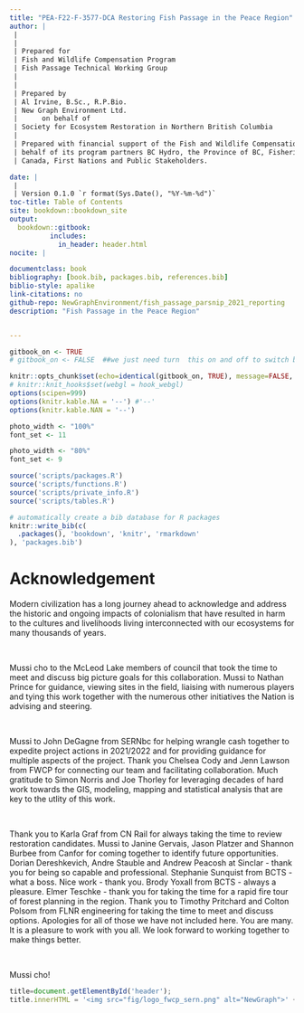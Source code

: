 ```yaml
--- 
title: "PEA-F22-F-3577-DCA Restoring Fish Passage in the Peace Region"
author: |
 |
 |
 | Prepared for
 | Fish and Wildlife Compensation Program  
 | Fish Passage Technical Working Group 
 |
 |
 | Prepared by
 | Al Irvine, B.Sc., R.P.Bio.
 | New Graph Environment Ltd.
 |      on behalf of
 | Society for Ecosystem Restoration in Northern British Columbia
 |
 | Prepared with financial support of the Fish and Wildlife Compensation Program on
 | behalf of its program partners BC Hydro, the Province of BC, Fisheries and Oceans
 | Canada, First Nations and Public Stakeholders.

date: |
 |
 | Version 0.1.0 `r format(Sys.Date(), "%Y-%m-%d")`
toc-title: Table of Contents
site: bookdown::bookdown_site
output: 
  bookdown::gitbook:
          includes:
            in_header: header.html
nocite: |

documentclass: book
bibliography: [book.bib, packages.bib, references.bib]
biblio-style: apalike
link-citations: no
github-repo: NewGraphEnvironment/fish_passage_parsnip_2021_reporting
description: "Fish Passage in the Peace Region"


---
```


```r
gitbook_on <- TRUE
# gitbook_on <- FALSE  ##we just need turn  this on and off to switch between gitbook and pdf via paged.js

```

```r
knitr::opts_chunk$set(echo=identical(gitbook_on, TRUE), message=FALSE, warning=FALSE, dpi=60, out.width = "100%")
# knitr::knit_hooks$set(webgl = hook_webgl)
options(scipen=999)
options(knitr.kable.NA = '--') #'--'
options(knitr.kable.NAN = '--')
```

```r
photo_width <- "100%"
font_set <- 11

```

```r
photo_width <- "80%"
font_set <- 9
```


```r
source('scripts/packages.R')
source('scripts/functions.R')
source('scripts/private_info.R')
source('scripts/tables.R')
```


```r
# automatically create a bib database for R packages
knitr::write_bib(c(
  .packages(), 'bookdown', 'knitr', 'rmarkdown'
), 'packages.bib')
```

# Acknowledgement {.front-matter .unnumbered}


Modern civilization has a long journey ahead to acknowledge and address the historic and ongoing impacts of colonialism that have resulted in harm to the cultures and livelihoods living interconnected with our ecosystems for many thousands of years. 

<br>

Mussi cho to the McLeod Lake members of council that took the time to meet and discuss big picture goals for this collaboration. Mussi to Nathan Prince for guidance, viewing sites in the field, liaising with numerous players and tying this work together with the numerous other initiatives the Nation is advising and steering.

<br>

Mussi to John DeGagne from SERNbc for helping wrangle cash together to expedite project actions in 2021/2022 and for providing guidance for multiple aspects of the project. Thank you Chelsea Cody and Jenn Lawson from FWCP for connecting our team and facilitating collaboration. Much gratitude to Simon Norris and Joe Thorley for leveraging decades of hard work towards the GIS, modeling, mapping and statistical analysis that are key to the utlity of this work. 

<br>

Thank you to Karla Graf from CN Rail for always taking the time to review restoration candidates. Mussi to Janine Gervais, Jason Platzer and Shannon Burbee from Canfor for coming together to identify future opportunities. Dorian Dereshkevich, Andre Stauble and Andrew Peacosh at Sinclar - thank you for being so capable and professional. Stephanie Sunquist from BCTS - what a boss. Nice work - thank you. Brody Yoxall from BCTS - always a pleasure.  Elmer Teschke - thank you for taking the time for a rapid fire tour of forest planning in the region. Thank you to Timothy Pritchard and Colton Polsom from FLNR engineering for taking the time to meet and discuss options. Apologies for all of those we have not included here.  You are many. It is a pleasure to work with you all. We look forward to working together to make things better.  

<br>

Mussi cho!




```js
title=document.getElementById('header');
title.innerHTML = '<img src="fig/logo_fwcp_sern.png" alt="NewGraph">' + title.innerHTML
```

